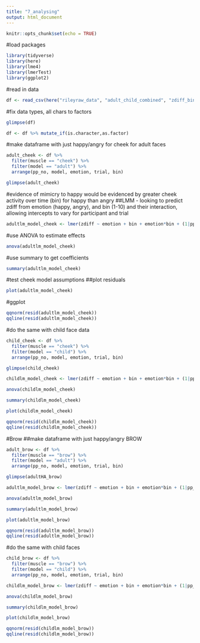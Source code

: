 ```yaml
---
title: "7_analysing"
output: html_document
---
```


```r
knitr::opts_chunk$set(echo = TRUE)
```

#load packages

```r
library(tidyverse)
library(here)
library(lme4)
library(lmerTest)
library(ggplot2)
```
#read in data

```r
df <- read_csv(here("rileyraw_data", "adult_child_combined", "zdiff_binscreened.csv"))
```

#fix data types, all chars to factors
```r
glimpse(df)

df <- df %>% mutate_if(is.character,as.factor)
```

#make dataframe with just happy/angry for cheek for adult faces 
```r
adult_cheek <- df %>%
  filter(muscle == "cheek") %>%
  filter(model == "adult") %>%
  arrange(pp_no, model, emotion, trial, bin)

glimpse(adult_cheek)
```

#evidence of mimicry to happy would be evidenced by greater cheek activity over time (bin) for happy than angry
##LMM - looking to predict zdiff from emotion (happy, angry), and bin (1-10) and their interaction, allowing intercepts to vary for participant and trial 
```r
adultlm_model_cheek <- lmer(zdiff ~ emotion + bin + emotion*bin + (1|pp_no) + (1|trial), data = adult_cheek, REML = FALSE)
```

#use ANOVA to estimate effects 
```r
anova(adultlm_model_cheek)
```
#use summary to get coefficients 
```r
summary(adultlm_model_cheek)
```
#test cheek model assumptions
##plot residuals 
```r
plot(adultlm_model_cheek)
```
#ggplot 
```r
qqnorm(resid(adultlm_model_cheek))
qqline(resid(adultlm_model_cheek))
```

#do the same with child face data
```r
child_cheek <- df %>%
  filter(muscle == "cheek") %>%
  filter(model == "child") %>%
  arrange(pp_no, model, emotion, trial, bin)

glimpse(child_cheek)
```

```r
childlm_model_cheek <- lmer(zdiff ~ emotion + bin + emotion*bin + (1|pp_no) + (1|trial), data = child_cheek, REML = FALSE)
```

```r
anova(childlm_model_cheek)
```

```r
summary(childlm_model_cheek)
```

```r
plot(childlm_model_cheek)
```

```r
qqnorm(resid(childlm_model_cheek))
qqline(resid(childlm_model_cheek))
```

#Brow
##make dataframe with just happy/angry BROW
```r
adult_brow <- df %>%
  filter(muscle == "brow") %>%
  filter(model == "adult") %>%
  arrange(pp_no, model, emotion, trial, bin)

glimpse(adultHA_brow)
```
```r
adultlm_model_brow <- lmer(zdiff ~ emotion + bin + emotion*bin + (1|pp_no) + (1|trial), data = adult_brow, REML = FALSE)
```

```r
anova(adultlm_model_brow)
```

```r
summary(adultlm_model_brow)
```
```r
plot(adultlm_model_brow)
```
```r
qqnorm(resid(adultlm_model_brow))
qqline(resid(adultlm_model_brow))
```

#do the same with child faces 
```r
child_brow <- df %>%
  filter(muscle == "brow") %>%
  filter(model == "child") %>%
  arrange(pp_no, model, emotion, trial, bin)
```

```r
childlm_model_brow <- lmer(zdiff ~ emotion + bin + emotion*bin + (1|pp_no) + (1|trial), data = child_brow, REML = FALSE)
```

```r
anova(childlm_model_brow)
```
```r
summary(childlm_model_brow)
```

```r
plot(childlm_model_brow)
```

```r
qqnorm(resid(childlm_model_brow))
qqline(resid(childlm_model_brow))
```

